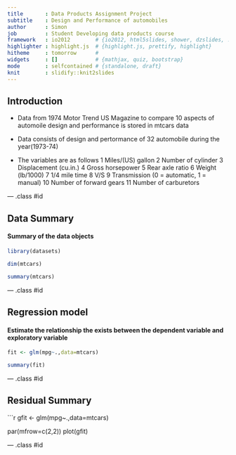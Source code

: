 ```yaml
---
title       : Data Products Assignment Project
subtitle    : Design and Performance of automobiles
author      : Simon
job         : Student Developing data products course
framework   : io2012        # {io2012, html5slides, shower, dzslides, ...}
highlighter : highlight.js  # {highlight.js, prettify, highlight}
hitheme     : tomorrow      # 
widgets     : []            # {mathjax, quiz, bootstrap}
mode        : selfcontained # {standalone, draft}
knit        : slidify::knit2slides
---
```

## Introduction

 * Data from 1974 Motor Trend US Magazine to compare 10 aspects of automoile design
   and performance is stored in mtcars data

*  Data consists of design and pertormance of 32 automobile during the year(1973-74)

*  The variables  are as follows
       1  Miles/(US) gallon
       2  Number of cylinder
       3  Displacement (cu.in.)
       4  Gross horsepower
       5  Rear axle ratio
       6  Weight (lb/1000)
       7  1/4 mile time
       8  V/S
       9  Transmission (0 = automatic, 1 = manual)
       10 Number of forward gears
       11 Number of carburetors


--- .class #id 

## Data Summary

#### Summary of the data objects 

```r
library(datasets)

dim(mtcars)

summary(mtcars)

```

--- .class #id 

## Regression model

#### Estimate the relationship the exists between the dependent variable and exploratory variable
```r

fit <- glm(mpg~.,data=mtcars)

summary(fit)

```




--- .class #id 


## Residual Summary

```r

gfit <- glm(mpg~.,data=mtcars)

par(mfrow=c(2,2))
plot(gfit)


--- .class #id 
